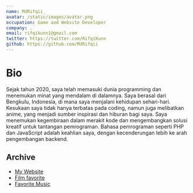 ```yaml
---
name: MdRifqii_
avatar: /static/images/avatar.png
occupation: Game and Website Developer
company: .
email: rifqikunn1@gmail.com
twitter: https://twitter.com/RifqiKunn
github: https://github.com/MdRifqii
---
```


# Bio

Sejak tahun 2020, saya telah memasuki dunia programming dan menemukan minat yang mendalam di dalamnya. Saya berasal dari Bengkulu, Indonesia, di mana saya menjalani kehidupan sehari-hari. Kesukaan saya tidak hanya terbatas pada coding, namun juga melibatkan anime, yang menjadi sumber inspirasi dan hiburan bagi saya. Saya menemukan kegembiraan dalam merakit kode dan mengembangkan solusi kreatif untuk tantangan pemrograman. Bahasa pemrograman seperti PHP dan JavaScript adalah keahlian saya, dengan kecenderungan lebih ke arah pengembangan backend.

## Archive

- [My Website](/)
- [Film favorite](https://www.imdb.com/list/ls068935667/)
- [Favorite Music](https://open.spotify.com/playlist/5U8i5FuERJAtqmfscetXcA?si=f2e73699d7da4c14)
